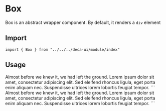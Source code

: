 
# Box
Box is an abstract wrapper component. By default, it renders a `div` element

## Import
```
import { Box } from "../../../deca-ui/module/index"
```

## Usage
<ComponentWrapper>
  <Box
    css={{
      fontFamily: '$normal',
      bg: "$primary",
      color: '$white',
      width: 'calc($35 * 1.75)',
      p: '$4',
      br: '$md',
    }}
  >
    <Text as="h4" css={{mb: "$1"}}>Almost before we knew it, we had left the ground.</Text>
    <Text> Lorem ipsum dolor sit amet, consectetur adipiscing elit. Sed eleifend rhoncus ligula, eget porta enim aliquam nec. Suspendisse ultrices lorem lobortis feugiat tempor. </Text>
  </Box>
</ComponentWrapper>
```
<Box
  css={{
    fontFamily: '$normal',
    bg: "$primary",
    color: '$white',
    width: 'calc($35 * 1.75)',
    p: '$4',
    br: '$md',
  }}
>
  <Text as="h4" css={{mb: "$1"}}>
    Almost before we knew it, we had left the ground.
  </Text>
  <Text>
    Lorem ipsum dolor sit amet, consectetur adipiscing elit. Sed eleifend rhoncus ligula, 
    eget porta enim aliquam nec. Suspendisse ultrices lorem lobortis feugiat tempor. 
  </Text>
</Box>
```

